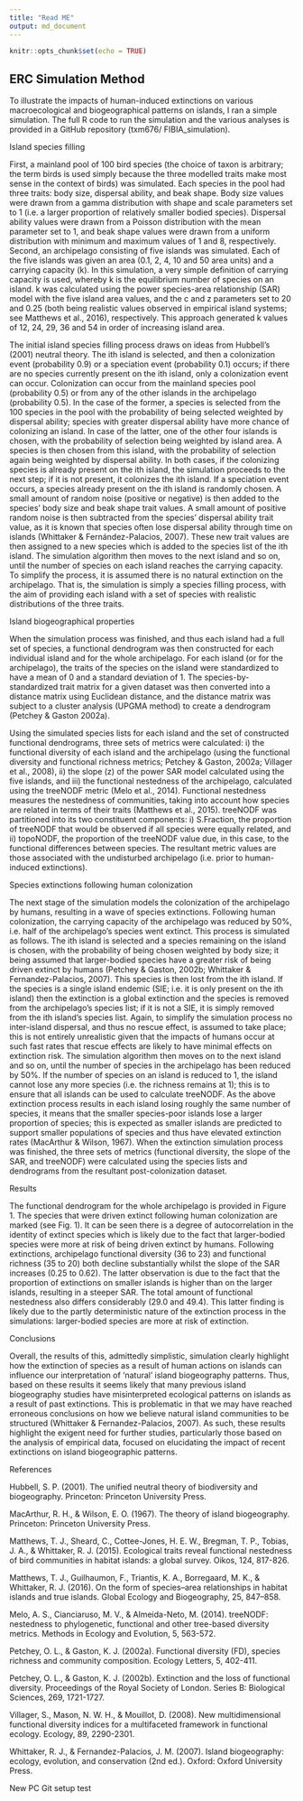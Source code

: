 ```yaml
---
title: "Read ME"
output: md_document
---
```


```r
knitr::opts_chunk$set(echo = TRUE)
```

## ERC Simulation Method

To illustrate the impacts of human-induced extinctions on various macroecological and biogeographical patterns on islands, I ran a simple simulation. The full R code to run the simulation and the various analyses is provided in a GitHub repository (txm676/ FIBIA_simulation).

Island species filling 

First, a mainland pool of 100 bird species (the choice of taxon is arbitrary; the term birds is used simply because the three modelled traits make most sense in the context of birds) was simulated. Each species in the pool had three traits: body size, dispersal ability, and beak shape. Body size values were drawn from a gamma distribution with shape and scale parameters set to 1 (i.e. a larger proportion of relatively smaller bodied species). Dispersal ability values were drawn from a Poisson distribution with the mean parameter set to 1, and beak shape values were drawn from a uniform distribution with minimum and maximum values of 1 and 8, respectively. Second, an archipelago consisting of five islands was simulated. Each of the five islands was given an area (0.1, 2, 4, 10 and 50 area units) and a carrying capacity (k). In this simulation, a very simple definition of carrying capacity is used, whereby k is the equilibrium number of species on an island. k was calculated using the power species-area relationship (SAR) model with the five island area values, and the c and z parameters set to 20 and 0.25 (both being realistic values observed in empirical island systems; see Matthews et al., 2016), respectively. This approach generated k values of 12, 24, 29, 36 and 54 in order of increasing island area. 

The initial island species filling process draws on ideas from Hubbell’s (2001) neutral theory. The ith island is selected, and then a colonization event (probability 0.9) or a speciation event (probability 0.1) occurs; if there are no species currently present on the ith island, only a colonization event can occur. Colonization can occur from the mainland species pool (probability 0.5) or from any of the other islands in the archipelago (probability 0.5). In the case of the former, a species is selected from the 100 species in the pool with the probability of being selected weighted by dispersal ability; species with greater dispersal ability have more chance of colonizing an island. In case of the latter, one of the other four islands is chosen, with the probability of selection being weighted by island area. A species is then chosen from this island, with the probability of selection again being weighted by dispersal ability. In both cases, if the colonizing species is already present on the ith island, the simulation proceeds to the next step; if it is not present, it colonizes the ith island. If a speciation event occurs, a species already present on the ith island is randomly chosen. A small amount of random noise (positive or negative) is then added to the species’ body size and beak shape trait values. A small amount of positive random noise is then subtracted from the species’ dispersal ability trait value, as it is known that species often lose dispersal ability through time on islands (Whittaker & Fernández-Palacios, 2007). These new trait values are then assigned to a new species which is added to the species list of the ith island. The simulation algorithm then moves to the next island and so on, until the number of species on each island reaches the carrying capacity. To simplify the process, it is assumed there is no natural extinction on the archipelago. That is, the simulation is simply a species filling process, with the aim of providing each island with a set of species with realistic distributions of the three traits.

Island biogeographical properties 

When the simulation process was finished, and thus each island had a full set of species, a functional dendrogram was then constructed for each individual island and for the whole archipelago. For each island (or for the archipelago), the traits of the species on the island were standardized to have a mean of 0 and a standard deviation of 1. The species-by-standardized trait matrix for a given dataset was then converted into a distance matrix using Euclidean distance, and the distance matrix was subject to a cluster analysis (UPGMA method) to create a dendrogram (Petchey & Gaston 2002a).

Using the simulated species lists for each island and the set of constructed functional dendrograms, three sets of metrics were calculated: i) the functional diversity of each island and the archipelago (using the functional diversity and functional richness metrics; Petchey & Gaston, 2002a; Villager et al., 2008), ii) the slope (z) of the power SAR model calculated using the five islands, and iii) the functional nestedness of the archipelago, calculated using the treeNODF metric (Melo et al., 2014). Functional nestedness measures the nestedness of communities, taking into account how species are related in terms of their traits (Matthews et al., 2015). treeNODF was partitioned into its two constituent components: i) S.Fraction, the proportion of treeNODF that would be observed if all species were equally related, and ii) topoNODF, the proportion of the treeNODF value due, in this case, to the functional differences between species. The resultant metric values are those associated with the undisturbed archipelago (i.e. prior to human-induced extinctions).

Species extinctions following human colonization

The next stage of the simulation models the colonization of the archipelago by humans, resulting in a wave of species extinctions. Following human colonization, the carrying capacity of the archipelago was reduced by 50%, i.e. half of the archipelago’s species went extinct. This process is simulated as follows. The ith island is selected and a species remaining on the island is chosen, with the probability of being chosen weighted by body size; it being assumed that larger-bodied species have a greater risk of being driven extinct by humans (Petchey & Gaston, 2002b; Whittaker & Fernandez-Palacios, 2007). This species is then lost from the ith island. If the species is a single island endemic (SIE; i.e. it is only present on the ith island) then the extinction is a global extinction and the species is removed from the archipelago’s species list; if it is not a SIE, it is simply removed from the ith island’s species list. Again, to simplify the simulation process no inter-island dispersal, and thus no rescue effect, is assumed to take place; this is not entirely unrealistic given that the impacts of humans occur at such fast rates that rescue effects are likely to have minimal effects on extinction risk. The simulation algorithm then moves on to the next island and so on, until the number of species in the archipelago has been reduced by 50%. If the number of species on an island is reduced to 1, the island cannot lose any more species (i.e. the richness remains at 1); this is to ensure that all islands can be used to calculate treeNODF. As the above extinction process results in each island losing roughly the same number of species, it means that the smaller species-poor islands lose a larger proportion of species; this is expected as smaller islands are predicted to support smaller populations of species and thus have elevated extinction rates (MacArthur & Wilson, 1967). When the extinction simulation process was finished, the three sets of metrics (functional diversity, the slope of the SAR, and treeNODF) were calculated using the species lists and dendrograms from the resultant post-colonization dataset.

Results

The functional dendrogram for the whole archipelago is provided in Figure 1. The species that were driven extinct following human colonization are marked (see Fig. 1). It can be seen there is a degree of autocorrelation in the identity of extinct species which is likely due to the fact that larger-bodied species were more at risk of being driven extinct by humans. Following extinctions, archipelago functional diversity (36 to 23) and functional richness (35 to 20) both decline substantially whilst the slope of the SAR increases (0.25 to 0.62). The latter observation is due to the fact that the proportion of extinctions on smaller islands is higher than on the larger islands, resulting in a steeper SAR. The total amount of functional nestedness also differs considerably (29.0 and 49.4). This latter finding is likely due to the partly deterministic nature of the extinction process in the simulations: larger-bodied species are more at risk of extinction. 

Conclusions

Overall, the results of this, admittedly simplistic, simulation clearly highlight how the extinction of species as a result of human actions on islands can influence our interpretation of ‘natural’ island biogeography patterns. Thus, based on these results it seems likely that many previous island biogeography studies have misinterpreted ecological patterns on islands as a result of past extinctions. This is problematic in that we may have reached erroneous conclusions on how we believe natural island communities to be structured (Whittaker & Fernandez-Palacios, 2007). As such, these results highlight the exigent need for further studies, particularly those based on the analysis of empirical data, focused on elucidating the impact of recent extinctions on island biogeographic patterns.  


References

Hubbell, S. P. (2001). The unified neutral theory of biodiversity and biogeography. Princeton: Princeton University Press.

MacArthur, R. H., & Wilson, E. O. (1967). The theory of island biogeography. Princeton: Princeton University Press.

Matthews, T. J., Sheard, C., Cottee-Jones, H. E. W., Bregman, T. P., Tobias, J. A., & Whittaker, R. J. (2015). Ecological traits reveal functional nestedness of bird communities in habitat islands: a global survey. Oikos, 124, 817-826.

Matthews, T. J., Guilhaumon, F., Triantis, K. A., Borregaard, M. K., & Whittaker, R. J. (2016). On the form of species–area relationships in habitat islands and true islands. Global Ecology and Biogeography, 25, 847–858.

Melo, A. S., Cianciaruso, M. V., & Almeida-Neto, M. (2014). treeNODF: nestedness to phylogenetic, functional and other tree-based diversity metrics. Methods in Ecology and Evolution, 5, 563-572.

Petchey, O. L., & Gaston, K. J. (2002a). Functional diversity (FD), species richness and community composition. Ecology Letters, 5, 402-411.

Petchey, O. L., & Gaston, K. J. (2002b). Extinction and the loss of functional diversity. Proceedings of the Royal Society of London. Series B: Biological Sciences, 269, 1721-1727.

Villager, S., Mason, N. W. H., & Mouillot, D. (2008). New multidimensional functional diversity indices for a multifaceted framework in functional ecology. Ecology, 89, 2290-2301.

Whittaker, R. J., & Fernandez-Palacios, J. M. (2007). Island biogeography: ecology, evolution, and conservation (2nd ed.). Oxford: Oxford University Press.

New PC Git setup test


